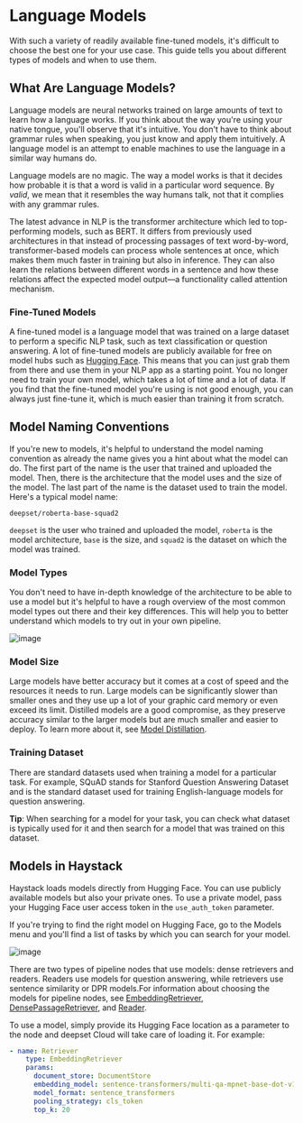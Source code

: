 # Language Models

With such a variety of readily available fine-tuned models, it's difficult to choose the best one for your use case. This guide tells you about different types of models and when to use them.

## What Are Language Models?

Language models are neural networks trained on large amounts of text to learn how a language works. If you think about the way you're using your native tongue, you'll observe that it's intuitive. You don't have to think about grammar rules when speaking, you just know and apply them intuitively. A language model is an attempt to enable machines to use the language in a similar way humans do. 

Language models are no magic. The way a model works is that it decides how probable it is that a word is valid in a particular word sequence. By _valid_, we mean that it resembles the way humans talk, not that it complies with any grammar rules.

The latest advance in NLP is the transformer architecture which led to top-performing models, such as BERT. It differs from previously used architectures in that instead of processing passages of text word-by-word, transformer-based models can process whole sentences at once, which makes them much faster in training but also in inference. They can also learn the relations between different words in a sentence and how these relations affect the expected model output—a functionality called attention mechanism.

### Fine-Tuned Models

A fine-tuned model is a language model that was trained on a large dataset to perform a specific NLP task, such as text classification or question answering. A lot of fine-tuned models are publicly available for free on model hubs such as [Hugging Face](https://huggingface.co/models). This means that you can just grab them from there and use them in your NLP app as a starting point. You no longer need to train your own model, which takes a lot of time and a lot of data. If you find that the fine-tuned model you're using is not good enough, you can always just fine-tune it, which is much easier than training it from scratch.

Model Naming Conventions
------------------------

If you're new to models, it's helpful to understand the model naming convention as already the name gives you a hint about what the model can do. The first part of the name is the user that trained and uploaded the model. Then, there is the architecture that the model uses and the size of the model. The last part of the name is the dataset used to train the model.  
Here's a typical model name:

`deepset/roberta-base-squad2`

`deepset` is the user who trained and uploaded the model, `roberta` is the model architecture, `base` is the size, and `squad2` is the dataset on which the model was trained.

### Model Types

You don't need to have in-depth knowledge of the architecture to be able to use a model but it's helpful to have a rough overview of the most common model types out there and their key differences. This will help you to better understand which models to try out in your own pipeline.

![image](/img/architecture_chronology.png)

### Model Size

Large models have better accuracy but it comes at a cost of speed and the resources it needs to run. Large models can be significantly slower than smaller ones and they use up a lot of your graphic card memory or even exceed its limit. Distilled models are a good compromise, as they preserve accuracy similar to the larger models but are much smaller and easier to deploy. To learn more about it, see [Model Distillation](https://haystack.deepset.ai/guides/v1.7.0/model-distillation).

### Training Dataset

There are standard datasets used when training a model for a particular task. For example, SQuAD stands for Stanford Question Answering Dataset and is the standard dataset used for training English-language models for question answering.

**Tip**: When searching for a model for your task, you can check what dataset is typically used for it and then search for a model that was trained on this dataset.

## Models in Haystack

Haystack loads models directly from Hugging Face. You can use publicly available models but also your private ones. To use a private model, pass your Hugging Face user access token in the `use_auth_token` parameter.

If you're trying to find the right model on Hugging Face, go to the Models menu and you'll find a list of tasks by which you can search for your model.

![image](/img/models_on_hf.png)

There are two types of pipeline nodes that use models: dense retrievers and readers. Readers use models for question answering, while retrievers use sentence similarity or DPR models.For information about choosing the models for pipeline nodes, see [EmbeddingRetriever](/pipeline_nodes/v1.7.0/retriever#embedding-retrieval-recommended), [DensePassageRetriever](/pipeline_nodes/v1.7.0/retriever#dense-passage-retrieval), and [Reader](/pipeline_nodes/v1.7.0/reader).

To use a model, simply provide its Hugging Face location as a parameter to the node and deepset Cloud will take care of loading it. For example:

```YAML
- name: Retriever 
    type: EmbeddingRetriever 
    params:
      document_store: DocumentStore
      embedding_model: sentence-transformers/multi-qa-mpnet-base-dot-v1 
      model_format: sentence_transformers
      pooling_strategy: cls_token 
      top_k: 20
```